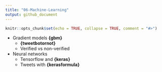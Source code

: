 ```yaml
---
title: "06-Machine-Learning"
output: github_document
---
```


```r
knitr::opts_chunk$set(echo = TRUE, collapse = TRUE, comment = "#>")
```

+ Gradient models **{gbm}**
   - **{tweetbotornot}**
   - Verified vs non-verified
+ Neural networks
   - Tensorflow and **{keras}**
   - Tweets with **{kerasformula}**
